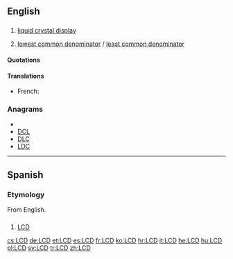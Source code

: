 ==English==
{{wikipedia}}

==={{initialism}}===
{{en-noun}}

# {{context|electronics|computing}} [[liquid crystal display]]
# {{number theory}} [[lowest common denominator]] / [[least common denominator]]

====Quotations====
{{seeCites}}

====Translations====
{{trans-top|liquid crystal display}}
* French: {{t-|fr|ACL}}
{{trans-mid}}
{{trans-bottom}}

===Anagrams===
* {{alphagram|[[CDL#English|CDL]]}} 
* [[DCL#English|DCL]]
* [[DLC#English|DLC]]
* [[LDC#English|LDC]]

----

==Spanish==
{{wikipedia|lang=es}}

===Etymology===
From English.

==={{initialism|es}}===
{{es-noun-m}}

# {{electronics|computing|lang=es}} [[#English|LCD]] {{gloss|liquid crystal display}}

[[cs:LCD]]
[[de:LCD]]
[[et:LCD]]
[[es:LCD]]
[[fr:LCD]]
[[ko:LCD]]
[[hr:LCD]]
[[it:LCD]]
[[he:LCD]]
[[hu:LCD]]
[[pl:LCD]]
[[sv:LCD]]
[[tr:LCD]]
[[zh:LCD]]